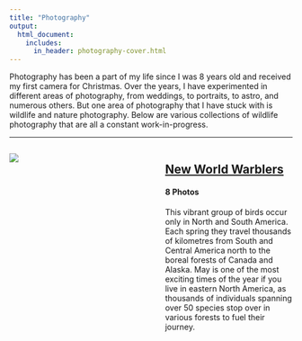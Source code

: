 ```yaml
---
title: "Photography"
output:
  html_document:
    includes:
      in_header: photography-cover.html
---
```


Photography has been a part of my life since I was 8 years old and received my first camera for Christmas. Over the years, I have experimented in different areas of photography, from weddings, to portraits, to astro, and numerous others. But one area of photography that I have stuck with is wildlife and nature photography. Below are various collections of wildlife photography that are all a constant work-in-progress.

<hr />

<style>
.column-left{
  float: left;
  width: 45%;
  text-align: left;
}

.column-right{
  float: right;
  width: 45%;
  text-align: left;
}
</style>

<div class="column-left">
[![](img/mawa-small.jpg)](nw-warblers.html)
</div>
<div class="column-right">
## [New World Warblers](nw-warblers.html)
#### 8 Photos
This vibrant group of birds occur only in North and South America. Each spring they travel thousands of kilometres from South and Central America north to the boreal forests of Canada and Alaska. May is one of the most exciting times of the year if you live in eastern North America, as thousands of individuals spanning over 50 species stop over in various forests to fuel their journey.
</div>


